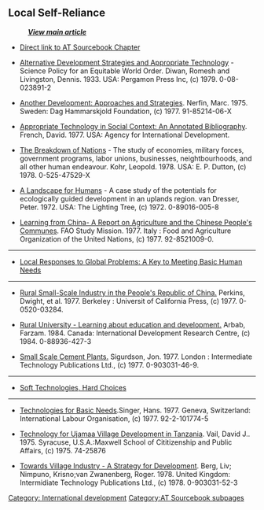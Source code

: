 == Local Self-Reliance ==
:'''''[[AT Sourcebook#Local Self-Reliance|View main article]]'''''

*[http://villageearth.org/pages/sourcebook/appropriate-technology-and-local-self-reliance Direct link to AT Sourcebook Chapter]

*[http://books.google.ca/books?id=QjpWAAAAMAAJ&q=Alternative+Development+Strategies+and+Appropriate+Technology&dq=Alternative+Development+Strategies+and+Appropriate+Technology&ei=JkiUS-bCKIOMlASm78GFDw&cd=1 Alternative Development Strategies and Appropriate Technology] - Science Policy for an Equitable World Order. Diwan, Romesh and Livingston, Dennis. 1933. USA: Pergamon Press Inc, (c) 1979. 0-08-023891-2

*[http://books.google.ca/books?id=JCWMAAAAIAAJ&q=Another+Development:+Approaches+and+Strategies&dq=Another+Development:+Approaches+and+Strategies&ei=Z0mUS-ihKIfulQTlp7X4BA&cd=1 Another Development: Approaches and Strategies]. Nerfin, Marc. 1975. Sweden: Dag Hammarskjold Foundation, (c) 1977. 91-85214-06-X

*[http://books.google.ca/books?id=5L9DHAAACAAJ&dq=Appropriate+Technology+in+Social+Context:+An+Annotated+Bibliography&ei=5EmUS9mwM5-klAT1q-2DAQ&cd=1 Appropriate Technology in Social Context: An Annotated Bibliography]. French, David. 1977. USA: Agency for International Development.

*[http://books.google.ca/books?id=ycMNAAAAQAAJ&printsec=frontcover&dq=The+Breakdown+of+Nations&ei=Y0qUS9__EJCkkASAwrzTCw&cd=1#v=onepage&q=&f=false The Breakdown of Nations] - The study of economies, military forces, government programs, labor unions, businesses, neightbourhoods, and all other human endeavour. Kohr, Leopold. 1978. USA: E. P. Dutton, (c) 1978. 0-525-47529-X

*[http://books.google.com/books?id=yq5PAAAAMAAJ&q=A+Landscape+for+Humans+-+A+case+study+of+the+potentials+for+ecologically+guided+development+in+an+uplands+region.&dq=A+Landscape+for+Humans+-+A+case+study+of+the+potentials+for+ecologically+guided+development+in+an+uplands+region.&cd=1 A Landscape for Humans] - A case study of the potentials for ecologically guided development in an uplands region. van Dresser, Peter. 1972. USA: The Lighting Tree, (c) 1972. 0-89016-005-8

*[http://books.google.com/books?id=oX-6AAAAIAAJ&dq=Learning+from+China+-+A+Report+on+Agriculture+and+the+Chinese+People's+Communes&cd=1 Learning from China- A Report on Agriculture and the Chinese People's Communes]. FAO Study Mission. 1977. Italy&nbsp;: Food and Agriculture Organization of the United Nations, (c) 1977. 92-8521009-0.
----
<span id="Local Responses to Global Problems: A Key to Meeting Basic Human Needs"></span> 
* [[AT Sourcebook/Local Self-Reliance/Local Responses to Global Problems: A Key to Meeting Basic Human Needs|Local Responses to Global Problems: A Key to Meeting Basic Human Needs]]
{{:AT Sourcebook/Local Self-Reliance/Local Responses to Global Problems: A Key to Meeting Basic Human Needs|Local Responses to Global Problems: A Key to Meeting Basic Human Needs}}
----
*[http://books.google.com/books?id=eOavOQrxcqYC&printsec=frontcover&dq=Rural+Small-Scale+Industry+in+the+People's+Republic+of+China&cd=1#v=onepage&q=&f=false Rural Small-Scale Industry in the People's Republic of China.] Perkins, Dwight, et al. 1977. Berkeley&nbsp;: Universit of California Press, (c) 1977. 0-0520-03284.

*[http://books.google.ca/books?id=vLXxNAAACAAJ&dq=rural+University+-+Learning+about+education+and+development&cd=1 Rural University - Learning about education and development.] Arbab, Farzam. 1984. Canada: International Development Research Centre, (c) 1984. 0-88936-427-3

*[http://books.google.com/books?id=bDBrQgAACAAJ&dq=Small+Scale+Cement+Plants.&cd=1 Small Scale Cement Plants.] Sigurdson, Jon. 1977. London&nbsp;: Intermediate Technology Publications Ltd., (c) 1977. 0-903031-46-9.
----
<span id="Soft Technologies, Hard Choices|Soft Technologies, Hard Choices"></span>
* [[AT Sourcebook/Local Self-Reliance/Soft Technologies, Hard Choices|Soft Technologies, Hard Choices]]
{{:AT Sourcebook/Local Self-Reliance/Soft Technologies, Hard Choices|Soft Technologies, Hard Choices}}
----
*[http://books.google.com/books?id=2AiFAAAAIAAJ&q=Technologies+for+Basic+Needs&dq=Technologies+for+Basic+Needs&cd=1 Technologies for Basic Needs].Singer, Hans. 1977. Geneva, Switzerland: International Labour Organisation, (c) 1977. 92-2-101774-5

*[http://books.google.com/books?id=KyuHQgAACAAJ&dq=Technology+for+Ujamaa+Village+Development+in+Tanzania&cd=1 Technology for Ujamaa Village Development in Tanzania]. Vail, David J.. 1975. Syracuse, U.S.A.:Maxwell School of Cititizenship and Public Affairs, (c) 1975. 74-25876

*[http://md1.csa.com/partners/viewrecord.php?requester=gs&collection=TRD&recid=20070650324167MT&q=towards+village+industry+a+strategy+for+development&uid=788391348&setcookie=yes Towards Village Industry - A Strategy for Development]. Berg, Liv; Nimpuno, Krisno;van Zwanenberg, Roger. 1978. United Kingdom: Intermidiate Technology Publications Ltd., (c) 1978. 0-903031-52-3

[[Category: International development]]


{{DEFAULTSORT:{{SUBPAGENAME}}}} 
[[Category:AT Sourcebook subpages]]